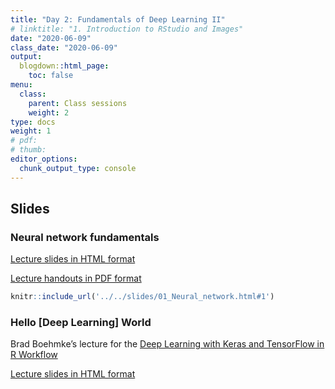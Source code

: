 ```yaml
---
title: "Day 2: Fundamentals of Deep Learning II"
# linktitle: "1. Introduction to RStudio and Images"
date: "2020-06-09"
class_date: "2020-06-09"
output:
  blogdown::html_page:
    toc: false
menu:
  class:
    parent: Class sessions
    weight: 2
type: docs
weight: 1
# pdf: 
# thumb: 
editor_options: 
  chunk_output_type: console
---
```


## Slides

### Neural network fundamentals

<a href="../../slides/01_Neural_network.html#1" target="_blank">Lecture slides in HTML format</a>

<a href="../../slides/01_Neural_network.pdf" target="_blank">Lecture handouts in PDF format</a>

```r
knitr::include_url('../../slides/01_Neural_network.html#1')
```

### Hello [Deep Learning] World

Brad Boehmke's lecture for the [Deep Learning with Keras and TensorFlow in R Workflow](https://community.rstudio.com/t/deep-learning-with-keras-and-tensorflow-in-r-workflow-rstudio-conf-2020/49099)

<a href="https://rstudio-conf-2020.github.io/dl-keras-tf/02-hello-dl-world.html#1" target="_blank">Lecture slides in HTML format</a>
